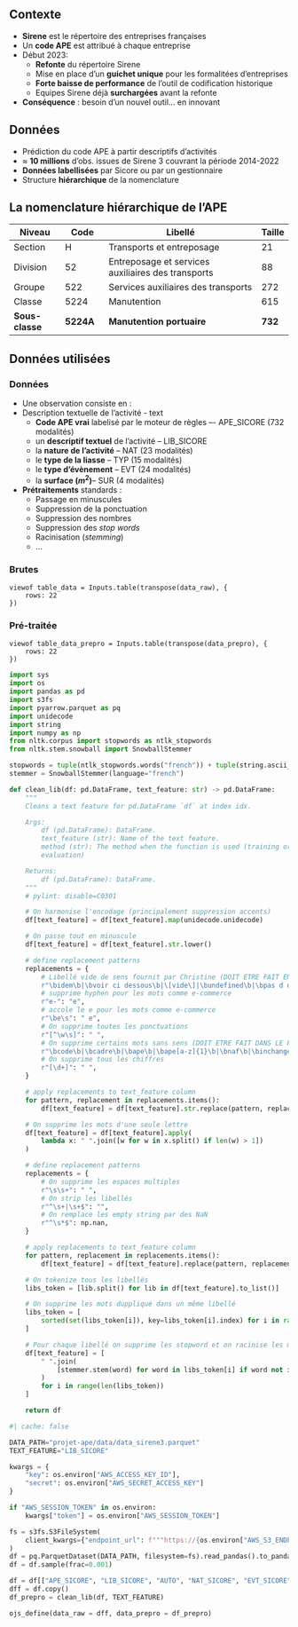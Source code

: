 ## Contexte 

- [**Sirene**]{.orange} est le répertoire des entreprises françaises
- Un [**code APE**]{.orange} est attribué à chaque entreprise
- Début 2023:
  - [**Refonte**]{.blue2} du répertoire Sirene
  - Mise en place d'un [**guichet unique**]{.blue2} pour les formalitées d'entreprises
  - [**Forte baisse de performance**]{.blue2} de l'outil de codification historique
  - Equipes Sirene déjà [**surchargées**]{.blue2} avant la refonte

- [**Conséquence**]{.orange} : besoin d'un nouvel outil... en innovant

## Données

- Prédiction du code APE à partir descriptifs d'activités
- [$\approx$ **10 millions**]{.orange} d'obs. issues de Sirene 3 couvrant la période 2014-2022
- [**Données labellisées**]{.orange} par Sicore ou par un gestionnaire
- Structure [**hiérarchique**]{.orange} de la nomenclature

## La nomenclature hiérarchique de l'APE

| Niveau | Code | Libellé | Taille |
|-------|------|----------------------|-|
| Section     | H     |Transports et entreposage|21|
| Division    | 52    |Entreposage et services auxiliaires des transports|88|
| Groupe      | 522   |Services auxiliaires des transports|272|
| Classe      | 5224  |Manutention|615|
| **Sous-classe** | [**5224A**]{.red2} |**Manutention portuaire**|[**732**]{.orange}|


## Données utilisées {.scrollable}

::: {.panel-tabset}

### Données 

  - Une observation consiste en : 
  - [Description textuelle]{.blue2} de l'activité - [text]{.green2}
    - [**Code APE vrai**]{.blue2} labelisé par le moteur de règles –- [APE_SICORE]{.green2} (732 modalités)
    - un [**descriptif textuel**]{.red2} de l'activité -- [LIB_SICORE]{.green2}
    - la [**nature de l’activité**]{.blue2} -- [NAT]{.green2} (23 modalités)
    - le [**type de la liasse**]{.blue2} -- [TYP]{.green2} (15 modalités)
    - le [**type d’évènement**]{.blue2} -- [EVT]{.green2} (24 modalités)
    - la [**surface ($m^2$)**]{.blue2}-- [SUR]{.green2} (4 modalités)

- [**Prétraitements**]{.orange} standards :
  - Passage en minuscules
  - Suppression de la ponctuation
  - Suppression des nombres
  - Suppression des *stop words*
  - Racinisation (*stemming*)
  - ...


### Brutes

```ojs
viewof table_data = Inputs.table(transpose(data_raw), {
    rows: 22
})
```

### Pré-traitée

```ojs
viewof table_data_prepro = Inputs.table(transpose(data_prepro), {
    rows: 22
})
```

:::


```python
import sys
import os
import pandas as pd
import s3fs
import pyarrow.parquet as pq
import unidecode
import string
import numpy as np
from nltk.corpus import stopwords as ntlk_stopwords
from nltk.stem.snowball import SnowballStemmer

```


```python
stopwords = tuple(ntlk_stopwords.words("french")) + tuple(string.ascii_lowercase)
stemmer = SnowballStemmer(language="french")

def clean_lib(df: pd.DataFrame, text_feature: str) -> pd.DataFrame:
    """
    Cleans a text feature for pd.DataFrame `df` at index idx.

    Args:
        df (pd.DataFrame): DataFrame.
        text_feature (str): Name of the text feature.
        method (str): The method when the function is used (training or
        evaluation)

    Returns:
        df (pd.DataFrame): DataFrame.
    """
    # pylint: disable=C0301

    # On harmonise l'encodage (principalement suppression accents)
    df[text_feature] = df[text_feature].map(unidecode.unidecode)

    # On passe tout en minuscule
    df[text_feature] = df[text_feature].str.lower()

    # define replacement patterns
    replacements = {
        # Libellé vide de sens fournit par Christine (DOIT ETRE FAIT EN AMONT DU MODELE EN JAVA)
        r"\bidem\b|\bvoir ci dessous\b|\[vide\]|\bundefined\b|\bpas d objet\b|\(voir ci dessus\)|\(voir extrait siege social\\/etablissement principal\)|\bcf activite principale\b|\bcf activite principale et objet\b|\bcf activites de l entreprise\b|\bcf activites principales de l entreprise\b|\bcf actvites principales\b|\bcf k bis\b|\bcf le principales activites de l  entreprise\b|\bcf le sprincipale activites de l  entreprise\b|\bcf le sprincipales activites de l  entreprise\b|\bcf les activites principales de l  entreprise\b|\bcf les ppales activites de l  entreprise\b|\bcf les ppales activites de la ste\b|\bcf les principale activites de l  entreprise\b|\bcf les principales activites\b|\bcf les principales activites de l  entreprise\b|\bcf les principales activites de l  entreprises\b|\bcf les principales activites ppales de l  entreprise\b|\bcf les principales activtes de l  entreprise\b|\bcf les principales acttivites de l  entreprise\b|\bcf les prinipales activites de l  entreprise\b|\bcf lesprincipales activites de l  entreprise\b|\bcf objet\b|\bcf obs\b|\bcf principales activite de l  entreprise\b|\bcf principales activites de l  entreprise\b|cf rubrique \"principales activites de l entreprise\" idem|cf rubrique n2 ci dessus \(743b\)|\bcf supra\b|\bcf ci  dessus\b|\bcommerce de detail, idem case 2\b|\bextension a: voir ci dessus\b|\bid\b|\bid principales activites\b|\bid principales activites de l  entreprise\b|\bidem ci dessus\b|idem \( voir principales activites\)|\bidem  dessus\b|\bidem 1ere page\b|\bidem a principales activites de l  entreprise\b|\bidem activiet eprincipale\b|\bidem activite\b|\bidem activite 1ere page\b|\bidem activite ci  dessus\b|\bidem activite de l  entreprise\b|\bidem activite enoncee ci  dessus\b|\bidem activite entreprise\b|\bidem activite generales\b|\bidem activite premiere page\b|\bidem activite principale\b|\bidem activite princippale\b|\bidem activite prinicpale\b|\bidem activite sur 1ere page\b|\bidem activites ci dessus\b|\bidem activites declarees au siege et principal\b|\bidem activites enoncees ci dessus\b|\bidem activites entreprise\b|\bidem activites principales\b|\bidem activites principales de l entreprise\b|\bidem activites siege\b|\bidem activte principale\b|\bidem activtie 1ere page\b|\bidem au siege\b|\bidem au siege social\b|\bidem aux principales actiivtes\b|\bidem aux principales activites\b|\bidem case 13\b|\bidem ci dessous\b|\bidem ci dessus enoncee\b|\bidem cidessus\b|\bidem objet\b|\bidem premiere page\b|\bidem pricincipales activites de l entreprise\b|\bidem pricipales activites\b|\bidem principale activite\b|\bidem principales activite de l entreprise\b|\bidem principales activite de l entreprises\b|\bidem principales activite l entreprise\b|\bidem principales activites\b|\bidem principales activites citees ci dessus\b|\bidem principales activites de l entreprises\b|idem principales activites de l entreprise\(objet\)|\bidem principales activites et objet social\b|\bidem principales activitse de l entreprise\b|\bidem que celle decrite plus haut\b|\bidem que ci dessus\b|\bidem que l activite decrite plus haut\b|\bidem que les activites principales\b|\bidem que les activites principales ci dessus\b|\bidem que les activitges principales\b|\bidem que les principales activites\b|\bidem que les principales activites de l entreprise\b|\bidem que pour le siege\b|\bidem rubrique principales activites de l entreprise\b|\bidem siege\b|idem siege \+ voir observation|\bidem siege et ets principal\b|\bidem siege social\b|idem siege, \(\+ articles americains\)|\bidem societe\b|\bidem voir activite principale\b|\bidem voir ci dessus\b|\bidentique a l objet social indique en case 2 de l imprime m2\b|\bidm ci dessus\b|\bnon indiquee\b|\bnon precise\b|\bnon precisee\b|\bnon precisees\b|\bvoir 1ere page\b|\bvoir activite ci dessus\b|\bvoir activite principale\b|\bvoir activite principale ci dessus\b|\bvoir activites principales\b|\bvoir cidessus\b|\bvoir idem ci dessus\b|\bvoir objet social\b|\bvoir page 1\b|\bvoir page precedente\b|\bvoir plus haut\b|\bvoir princiale activite\b|\bvoir princiales activites\b|\bvoir princiapales activites\b|\bvoir princiaples activites\b|\bvoir principale activite\b|\bvoir principales activites\b|\bvoir principales activites de l entreprise\b|\bvoir principales actvites\b|\bvoir principalesactivites\b|\bvoir principles activites\b|\bvoir rubrique principales activites de l entreprise\b|\bvoir sur la 1ere page\b|\bvoir dessus\b|voir: \"principales activite de l entreprise\"|voir: \"principales activites de l entreprises\"|voir: \"principales activites de l entrprise\"|voir: \"principales activites en entreprise\"|\bconforme au kbis\b|\bsans changement\b|\bsans activite\b|\bsans acitivite\b|\bactivite inchangee\b|\bactivites inchangees\b|\bsiege social\b|\ba definir\b|\ba preciser\b|\bci dessus\b|\bci desus\b|\bci desssus\b|\bvoir activit principale\b|\bidem extrait kbis\b|\bn a plus a etre mentionne sur l extrait decret\b|\bcf statuts\b|\bactivite principale case\b|\bactivites principales case\b|\bactivite principale\b|\bactivites principales\b|\bvoir case\b|\baucun changement\b|\bsans modification\b|\bactivite non modifiee\b|\bactivite identique\b|\bpas de changement\b|\bcode\b|\bape\b|\bnaf\b|\binchangee\b|\binchnagee\b|\bkbis\b|\bk bis\b|\binchangees\b|\bnp\b|\binchange\b|\bnc\b|\bxx\b|\bxxx\b|\binconnue\b|\binconnu\b|\bvoir\b|\bannexe\b|\bmo\b|\biem\b|\binchanges\b|\bactivite demeure\b|\bactivite inchangée\b|\bcase precedente\b|\bidem cadre precedent\b|\bactivite demeure\b|\bactivite inchangée\b|\bnon renseignee\b|\bneant\b|\bnon renseigne\b": " ",
        # supprime hyphen pour les mots comme e-commerce
        r"e-": "e",
        # accole le e pour les mots comme e-commerce
        r"\be\s": " e",
        # On supprime toutes les ponctuations
        r"[^\w\s]": " ",
        # On supprime certains mots sans sens (DOIT ETRE FAIT DANS LE PREPROCESSING EN JAVA)
        r"\bcode\b|\bcadre\b|\bape\b|\bape[a-z]{1}\b|\bnaf\b|\binchangee\b|\binchnagee\b|\bkbis\b|\bk bis\b|\binchangees\b|\bnp\b|\binchange\b|\bnc\b|\bidem\b|\bxx\b|\bxxx\b|\baa\b|\baaa\b|\bidem cadre precedent\b|\bidem case\b|\binchanges\b|\bmo\b|\biem\b|\bci dessus\b|\bet\b": "",
        # On supprime tous les chiffres
        r"[\d+]": " ",
    }

    # apply replacements to text_feature column
    for pattern, replacement in replacements.items():
        df[text_feature] = df[text_feature].str.replace(pattern, replacement, regex=True)

    # On supprime les mots d'une seule lettre
    df[text_feature] = df[text_feature].apply(
        lambda x: " ".join([w for w in x.split() if len(w) > 1])
    )

    # define replacement patterns
    replacements = {
        # On supprime les espaces multiples
        r"\s\s+": " ",
        # On strip les libellés
        r"^\s+|\s+$": "",
        # On remplace les empty string par des NaN
        r"^\s*$": np.nan,
    }

    # apply replacements to text_feature column
    for pattern, replacement in replacements.items():
        df[text_feature] = df[text_feature].replace(pattern, replacement, regex=True)

    # On tokenize tous les libellés
    libs_token = [lib.split() for lib in df[text_feature].to_list()]

    # On supprime les mots duppliqué dans un même libellé
    libs_token = [
        sorted(set(libs_token[i]), key=libs_token[i].index) for i in range(len(libs_token))
    ]

    # Pour chaque libellé on supprime les stopword et on racinise les mots
    df[text_feature] = [
        " ".join(
            [stemmer.stem(word) for word in libs_token[i] if word not in stopwords]
        )
        for i in range(len(libs_token))
    ]

    return df
```


```python
#| cache: false

DATA_PATH="projet-ape/data/data_sirene3.parquet"
TEXT_FEATURE="LIB_SICORE"

kwargs = {
    "key": os.environ["AWS_ACCESS_KEY_ID"],
    "secret": os.environ["AWS_SECRET_ACCESS_KEY"]
}

if "AWS_SESSION_TOKEN" in os.environ:
    kwargs["token"] = os.environ["AWS_SESSION_TOKEN"]

fs = s3fs.S3FileSystem(
    client_kwargs={"endpoint_url": f"""https://{os.environ["AWS_S3_ENDPOINT"]}"""}, **kwargs
)
df = pq.ParquetDataset(DATA_PATH, filesystem=fs).read_pandas().to_pandas()
df = df.sample(frac=0.001)

df = df[["APE_SICORE", "LIB_SICORE", "AUTO", "NAT_SICORE", "EVT_SICORE", "SURF"]]
dff = df.copy()
df_prepro = clean_lib(df, TEXT_FEATURE)

ojs_define(data_raw = dff, data_prepro = df_prepro)
```

